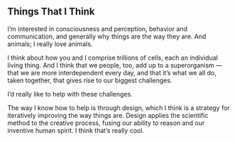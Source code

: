 ## Things That I Think
I’m interested in consciousness and perception, behavior and communication, and generally why things are the way they are. And animals; I really love animals.

I think about how you and I comprise trillions of cells, each an individual living thing. And I think that we people, too, add up to a superorganism — that we are more interdependent every day, and that it’s what we all do, taken together, that gives rise to our biggest challenges.

I’d really like to help with these challenges. 

The way I know how to help is through design, which I think is a strategy for iteratively improving the way things are. Design applies the scientific method to the creative process, fusing our ability to reason and our inventive human spirit. I think that’s really cool. 